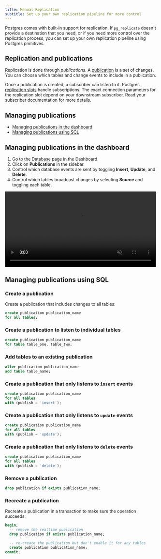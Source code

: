 ```yaml
---
title: Manual Replication
subtitle: Set up your own replication pipeline for more control
---
```


Postgres comes with built-in support for replication. If `pg_replicate` doesn't provide a destination that you need, or if you need more control over the replication process, you can set up your own replication pipeline using Postgres primitives.

## Replication and publications

Replication is done through _publications_. A [publication](https://www.postgresql.org/docs/current/logical-replication-publication.html) is a set of changes. You can choose which tables and change events to include in a publication.

Once a publication is created, a subscriber can listen to it. Postgres [replication slots](https://www.postgresql.org/docs/current/logical-replication-subscription.html) handle subscriptions. The exact connection parameters for the replication slot depend on your downstream subscriber. Read your subscriber documentation for more details.

## Managing publications

- [Managing publications in the dashboard](#managing-publications-in-the-dashboard)
- [Managing publications using SQL](#managing-publications-using-sql)

## Managing publications in the dashboard

1. Go to the [Database](https://supabase.com/dashboard/project/_/database/tables) page in the Dashboard.
2. Click on **Publications** in the sidebar.
3. Control which database events are sent by toggling **Insert**, **Update**, and **Delete**.
4. Control which tables broadcast changes by selecting **Source** and toggling each table.

<video width="99%" muted playsInline controls={true}>
  <source
    src="https://xguihxuzqibwxjnimxev.supabase.co/storage/v1/object/public/videos/docs/api/api-realtime.mp4"
    type="video/mp4"
  />
</video>

## Managing publications using SQL

### Create a publication

Create a publication that includes changes to all tables:

```sql
create publication publication_name
for all tables;
```

### Create a publication to listen to individual tables

```sql
create publication publication_name
for table table_one, table_two;
```

### Add tables to an existing publication

```sql
alter publication publication_name
add table table_name;
```

### Create a publication that only listens to `insert` events

```sql
create publication publication_name
for all tables
with (publish = 'insert');
```

### Create a publication that only listens to `update` events

```sql
create publication publication_name
for all tables
with (publish = 'update');
```

### Create a publication that only listens to `delete` events

```sql
create publication publication_name
for all tables
with (publish = 'delete');
```

### Remove a publication

```sql
drop publication if exists publication_name;
```

### Recreate a publication

Recreate a publication in a transaction to make sure the operation succeeds:

```sql
begin;
  -- remove the realtime publication
  drop publication if exists publication_name;

  -- re-create the publication but don't enable it for any tables
  create publication publication_name;
commit;
```

